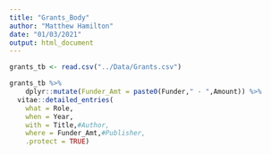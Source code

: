 ```yaml
---
title: "Grants_Body"
author: "Matthew Hamilton"
date: "01/03/2021"
output: html_document
---
```

```r
grants_tb <- read.csv("../Data/Grants.csv")
```
```r
grants_tb %>% 
    dplyr::mutate(Funder_Amt = paste0(Funder," - ",Amount)) %>%
  vitae::detailed_entries(
    what = Role,
    when = Year,
    with = Title,#Author,
    where = Funder_Amt,#Publisher,
    .protect = TRUE)
```